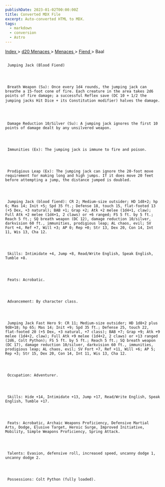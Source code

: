 ```yaml
---
publishDate: 2023-01-02T00:00:00Z
title: Converted MDX File
excerpt: Auto-converted HTML to MDX.
tags:
  - markdown
  - conversion
  - Astro
---
```


[
Index
](-index) >
[
d20 Menaces
](menaces-d20-index) >
[
Menaces
](menaces-d20-menaces-index) >
[
Fiend
](menaces-d20-menaces-fiend-index) > Baal

##

     Jumping Jack (Blood Fiend)




     Breath Weapon (Su): Once every 1d4 rounds, the jumping jack can breathe a 15-foot cone of fire. Each creature in the area takes 2d6 points of fire damage; a successful Reflex save (DC 10 + 1/2 the jumping jacks Hit Dice + its Constitution modifier) halves the damage.




     Damage Reduction 10/Silver (Su): A jumping jack ignores the first 10 points of damage dealt by any unsilvered weapon.




     Immunities (Ex): The jumping jack is immune to fire and poison.




     Prodigious Leap (Ex): The jumping jack can ignore the 20-foot move requirement for making long and high jumps. If it does move 20 feet before attempting a jump, the distance jumped is doubled.




     Jumping Jack (blood fiend): CR 2; Medium-size outsider; HD 1d8+2; hp 6; Mas 14; Init +5; Spd 35 ft.; Defense 18, touch 15, flat-footed 13 (+5 Dex, +3 natural); BAB +1; Grap +2; Atk +2 melee (1d4+1, claw); Full Atk +2 melee (1d4+1, 2 claws) or +6 ranged; FS 5 ft. by 5 ft.; Reach 5 ft.; SQ breath weapon (DC 12), damage reduction 10/silver, darkvision 60 ft., immunities, prodigious leap; AL chaos, evil; SV Fort +4, Ref +7, Will +3; AP 0; Rep +0; Str 13, Dex 20, Con 14, Int 11, Wis 13, Cha 12.




     Skills: Intimidate +4, Jump +8, Read/Write English, Speak English, Tumble +8.




     Feats: Acrobatic.




     Advancement: By character class.




     Jumping Jack Fast Hero 9: CR 11; Medium-size outsider; HD 1d8+2 plus 9d8+18; hp 65; Mas 14; Init +9; Spd 35 ft.; Defense 25, touch 22, flat-footed 20 (+5 Dex, +3 natural, +7 class); BAB +7; Grap +9; Atk +9 melee (1d4+2, claw); Full Atk +9 melee (1d4+2, 2 claws) or +13 ranged (2d6, Colt Python); FS 5 ft. by 5 ft.; Reach 5 ft.; SQ breath weapon (DC 17), damage reduction 10/silver, darkvision 60 ft., immunities, prodigious leap; AL chaos, evil; SV Fort +7, Ref +11, Will +6; AP 5; Rep +3; Str 15, Dex 20, Con 14, Int 11, Wis 13, Cha 12.




     Occupation: Adventurer.




     Skills: Hide +14, Intimidate +13, Jump +17, Read/Write English, Speak English, Tumble +17.




     Feats: Acrobatic, Archaic Weapons Proficiency, Defensive Martial Arts, Dodge, Elusive Target, Heroic Surge, Improved Initiative, Mobility, Simple Weapons Proficiency, Spring Attack.




     Talents: Evasion, defensive roll, increased speed, uncanny dodge 1, uncanny dodge 2.




     Possessions: Colt Python (fully loaded).
